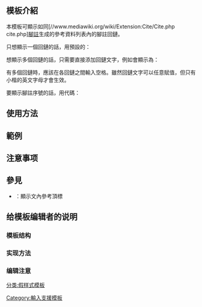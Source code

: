 <includeonly><!-- 在這裡加入模板的保護標識 --></includeonly><noinclude>{{Documentation subpage}}</noinclude>
<!-- 在本行下編輯模板說明 -->
== 模板介紹 ==
本模板可顯示如同[//www.mediawiki.org/wiki/Extension:Cite/Cite.php cite.php][[Help:腳註|腳註]]生成的參考資料列表內的腳註回鏈。

只想顯示一個回鏈的話，用預設的{{tl|dummy backlink}}：
:{{dummy backlink}}

想顯示多個回鏈的話，只需要直接添加回鏈文字，例如{{tlx|dummy backlink|a b}}會顯示為：
:{{dummy backlink|a b}}

有多個回鏈時，應該在各回鏈之間輸入空格。雖然回鏈文字可以任意賦值，但只有小楷的英文字母才會生效。

要顯示腳註序號的話，用{{code|#}}代碼：

{{markup
|<nowiki>
# {{dummy backlink|a b}}
# {{dummy backlink}}
# {{dummy backlink|a b c}}
</nowiki>
|{{crlf2}}
# {{dummy backlink|a b}}
# {{dummy backlink}}
# {{dummy backlink|a b c}}
}}
== 使用方法 ==

== 範例 ==

== 注意事项 ==

== 參見 ==
* {{tl|Dummy ref}}：顯示文內參考頂標

== 给模板编辑者的说明 ==
=== 模板结构 ===
=== 实现方法 ===
=== 编辑注意 ===

<includeonly>
<!-- 本行下加入模板的分類 -->
[[Category:輸入支援模板]]
[[分类:假样式模板]]
</includeonly>